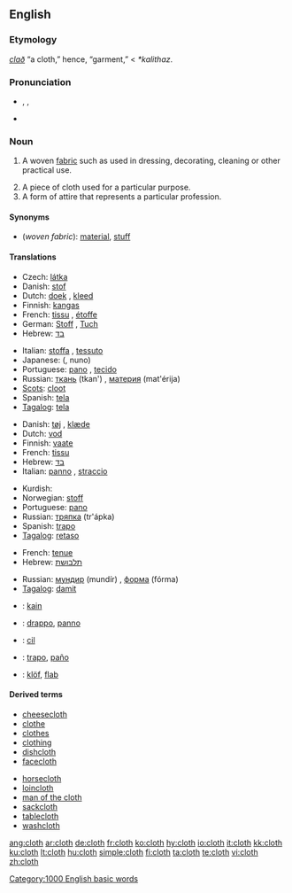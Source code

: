 ==English==

===Etymology===
{{OE.}} ''[[clað]]'' “a cloth,” hence, “garment,” < {{PG.}} ''*kalithaz''.

===Pronunciation===
* {{enPR|klŏth}}, {{IPA|/klɒθ/}}, {{SAMPA|/klQT/}}
*: {{rhymes|ɒθ}}
* {{audio|en-us-cloth.ogg|Audio (US)}}

===Noun===
{{en-noun|pl=cloths|pl2=clothes}}

# {{uncountable}} A woven [[fabric]] such as used in dressing, decorating, cleaning or other practical use.
# A piece of cloth used for a particular purpose.
# A form of attire that represents a particular profession.

====Synonyms====
* (''woven fabric''): [[material]], [[stuff]]

====Translations====
{{trans-top|woven fabric}}
* Czech: [[látka]] {{f}}
* Danish: [[stof]] {{n}}
* Dutch: [[doek]] {{n}}, [[kleed]] {{n}}
* Finnish: [[kangas]]
* French: [[tissu]] {{m}}, [[étoffe]] {{f}}
* German: [[Stoff]] {{m}}, [[Tuch]] {{n}}
* Hebrew: [[בד]] {{romanization of Hebrew|bad}} {{m}}
{{trans-mid}}
* Italian: [[stoffa]] {{f}}, [[tessuto]] {{m}}
* Japanese: {{Jpan|[[布]]}} ({{Jpan|[[ぬの]]}}, nuno)
* Portuguese: [[pano]] {{m}}, [[tecido]] {{m}}
* Russian: [[ткань]] (tkan') {{f}}, [[материя]] (mat'érija) {{f}}
* [[Scots]]: [[cloot]]
* Spanish: [[tela]] {{f}}
* [[Tagalog]]: [[tela]]
{{trans-bottom}}

{{trans-top|a piece of cloth}}
* Danish: [[tøj]] {{n}}, [[klæde]] {{g|Danish}}
* Dutch: [[vod]] {{f}}
* Finnish: [[vaate]]
* French: [[tissu]] {{m}}
* Hebrew: [[בד]] {{romanization of Hebrew|bád}} {{m}}
* Italian: [[panno]] {{m}}, [[straccio]] {{m}}
{{trans-mid}}
* Kurdish: {{KUchar|[[په‌ڕۆ]]}} {{g|Kurdish}}
* Norwegian: [[stoff]] {{n}}
* Portuguese: [[pano]] {{m}}
* Russian: [[тряпка]] (tr'ápka) {{f}}
* Spanish: [[trapo]] {{m}}
* [[Tagalog]]: [[retaso]]
{{trans-bottom}}

{{trans-top|a form of attire}}
* French: [[tenue]] {{f}}
* Hebrew: [[תלבושת]] {{romanization of Hebrew|tilboshet}} {{f}}
{{trans-mid}}
* Russian: [[мундир]] (mundír) {{m}}, [[форма]] (fórma) {{f}}
* [[Tagalog]]: [[damit]]
{{trans-bottom}}

{{checktrans-top}}
* {{ttbc|Indonesian}}: [[kain]]
* {{ttbc|Interlingua}}: [[drappo]], [[panno]]
* {{ttbc|Kurdish}}: [[cil]]
* {{ttbc|Spanish}}: [[trapo]], [[paño]]
* {{ttbc|Volapük}}: [[klöf]], [[flab#Volapük|flab]]
{{checktrans-bottom}}

====Derived terms====
{{rel-top|terms derived from "cloth"}}
* [[cheesecloth]]
* [[clothe]]
* [[clothes]]
* [[clothing]]
* [[dishcloth]]
* [[facecloth]]
{{rel-mid}}
* [[horsecloth]]
* [[loincloth]]
* [[man of the cloth]]
* [[sackcloth]]
* [[tablecloth]]
* [[washcloth]]
{{rel-bottom}}

[[Category:1000 English basic words]]

[[ang:cloth]]
[[ar:cloth]]
[[de:cloth]]
[[fr:cloth]]
[[ko:cloth]]
[[hy:cloth]]
[[io:cloth]]
[[it:cloth]]
[[kk:cloth]]
[[ku:cloth]]
[[lt:cloth]]
[[hu:cloth]]
[[simple:cloth]]
[[fi:cloth]]
[[ta:cloth]]
[[te:cloth]]
[[vi:cloth]]
[[zh:cloth]]